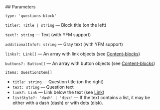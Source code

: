 

<Meta of={QuestionsStories} />
<StoryTemplate>
## Parameters

`type: 'questions-block'`

`title?: Title | string` — Block title (on the left)

`text?: string` — Text (with YFM support)

`additionalInfo?: string` — Gray text (with YFM support)

`links?: Link[]` — An array with link objects (see [Content-blocks](?path=/docs/documentation-types--docs))

`buttons?: Button[]` — An array with button objects (see [Content-blocks](?path=/docs/documentation-types--docs))

`items: QuestionItem[]`

- `title: string` — Question title (on the right)
- `text: string` — Question text
- `link?: Link` — Link below the text (see [Link](?id=components-links-and-buttons-link--default))
- `listStyle?: 'dash' | 'disk'` — If the text contains a list, it may be either with a dash (dash) or with dots (disk).
</StoryTemplate>

